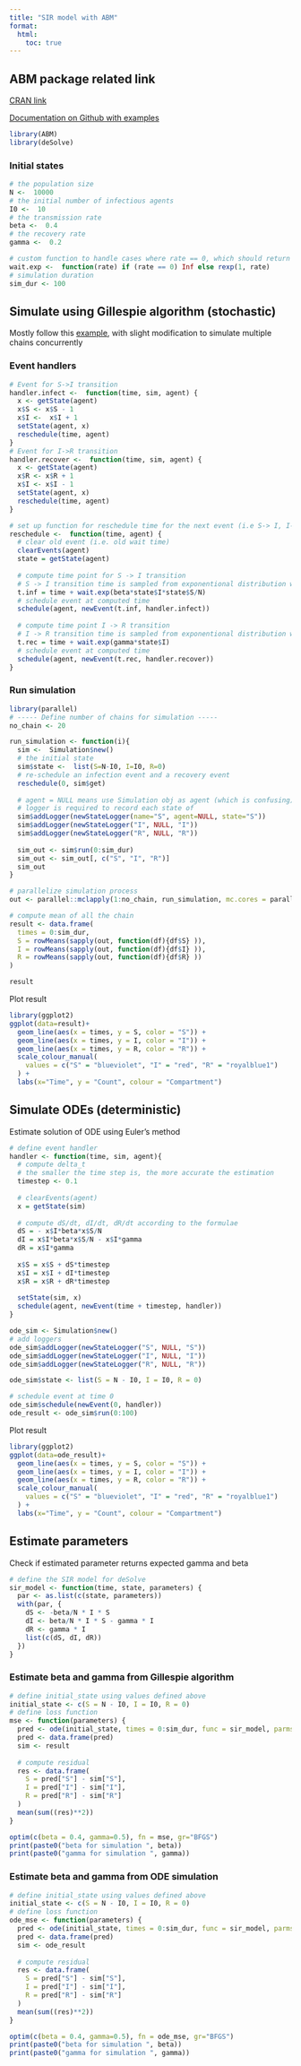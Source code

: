 ```yaml
---
title: "SIR model with ABM"
format: 
  html: 
    toc: true
---
```


::: callout-note
## ABM package related link

[CRAN link](https://cran.r-project.org/web/packages/ABM/index.html)

[Documentation on Github with examples](https://github.com/junlingm/ABM/wiki)
:::

```r
library(ABM)
library(deSolve)
```

### Initial states

```r
# the population size
N <-  10000
# the initial number of infectious agents
I0 <-  10
# the transmission rate
beta <-  0.4
# the recovery rate
gamma <-  0.2

# custom function to handle cases where rate == 0, which should return Inf 
wait.exp <-  function(rate) if (rate == 0) Inf else rexp(1, rate)
# simulation duration
sim_dur <- 100
```

## Simulate using Gillespie algorithm (stochastic)

Mostly follow this [example](https://github.com/junlingm/ABM/wiki/Gillespie-SIR), with slight modification to simulate multiple chains concurrently

### Event handlers

```r
# Event for S->I transition
handler.infect <-  function(time, sim, agent) {
  x <- getState(agent)
  x$S <- x$S - 1
  x$I <-  x$I + 1
  setState(agent, x)
  reschedule(time, agent)
}
# Event for I->R transition
handler.recover <-  function(time, sim, agent) {
  x <- getState(agent)
  x$R <- x$R + 1
  x$I <- x$I - 1
  setState(agent, x)
  reschedule(time, agent)
}

# set up function for reschedule time for the next event (i.e S-> I, I->R transition)
reschedule <-  function(time, agent) {
  # clear old event (i.e. old wait time)
  clearEvents(agent)
  state = getState(agent)
  
  # compute time point for S -> I transition
  # S -> I transition time is sampled from exponentional distribution with rate = beta*I*S/N
  t.inf = time + wait.exp(beta*state$I*state$S/N)
  # schedule event at computed time
  schedule(agent, newEvent(t.inf, handler.infect))
  
  # compute time point I -> R transition
  # I -> R transition time is sampled from exponentional distribution with rate = gamma*I
  t.rec = time + wait.exp(gamma*state$I)
  # schedule event at computed time
  schedule(agent, newEvent(t.rec, handler.recover))
}
```

### Run simulation

```r
library(parallel)
# ----- Define number of chains for simulation -----
no_chain <- 20

run_simulation <- function(i){
  sim <-  Simulation$new()
  # the initial state
  sim$state <-  list(S=N-I0, I=I0, R=0)
  # re-schedule an infection event and a recovery event
  reschedule(0, sim$get)
  
  # agent = NULL means use Simulation obj as agent (which is confusing)
  # logger is required to record each state of 
  sim$addLogger(newStateLogger(name="S", agent=NULL, state="S"))
  sim$addLogger(newStateLogger("I", NULL, "I"))
  sim$addLogger(newStateLogger("R", NULL, "R"))
  
  sim_out <- sim$run(0:sim_dur)
  sim_out <- sim_out[, c("S", "I", "R")]
  sim_out
}

# parallelize simulation process
out <- parallel::mclapply(1:no_chain, run_simulation, mc.cores = parallel::detectCores() - 2)

# compute mean of all the chain
result <- data.frame(
  times = 0:sim_dur,
  S = rowMeans(sapply(out, function(df){df$S} )),
  I = rowMeans(sapply(out, function(df){df$I} )),
  R = rowMeans(sapply(out, function(df){df$R} ))
)
```

```r
result 
```

Plot result

```r
library(ggplot2)
ggplot(data=result)+
  geom_line(aes(x = times, y = S, color = "S")) +
  geom_line(aes(x = times, y = I, color = "I")) +
  geom_line(aes(x = times, y = R, color = "R")) +
  scale_colour_manual(
    values = c("S" = "blueviolet", "I" = "red", "R" = "royalblue1")
  ) + 
  labs(x="Time", y = "Count", colour = "Compartment")
```

## Simulate ODEs (deterministic)

Estimate solution of ODE using Euler's method

```r
# define event handler 
handler <- function(time, sim, agent){
  # compute delta_t
  # the smaller the time step is, the more accurate the estimation
  timestep <- 0.1
  
  # clearEvents(agent)
  x = getState(sim)
  
  # compute dS/dt, dI/dt, dR/dt according to the formulae
  dS = - x$I*beta*x$S/N
  dI = x$I*beta*x$S/N - x$I*gamma
  dR = x$I*gamma
  
  x$S = x$S + dS*timestep
  x$I = x$I + dI*timestep
  x$R = x$R + dR*timestep
  
  setState(sim, x)
  schedule(agent, newEvent(time + timestep, handler))
}
```

```r
ode_sim <- Simulation$new()
# add loggers
ode_sim$addLogger(newStateLogger("S", NULL, "S"))
ode_sim$addLogger(newStateLogger("I", NULL, "I"))
ode_sim$addLogger(newStateLogger("R", NULL, "R"))

ode_sim$state <- list(S = N - I0, I = I0, R = 0)

# schedule event at time 0
ode_sim$schedule(newEvent(0, handler))
ode_result <- ode_sim$run(0:100)
```

Plot result

```r
library(ggplot2)
ggplot(data=ode_result)+
  geom_line(aes(x = times, y = S, color = "S")) +
  geom_line(aes(x = times, y = I, color = "I")) +
  geom_line(aes(x = times, y = R, color = "R")) +
  scale_colour_manual(
    values = c("S" = "blueviolet", "I" = "red", "R" = "royalblue1")
  ) + 
  labs(x="Time", y = "Count", colour = "Compartment")
```

## Estimate parameters

Check if estimated parameter returns expected gamma and beta

```r
# define the SIR model for deSolve
sir_model <- function(time, state, parameters) {
  par <- as.list(c(state, parameters))
  with(par, {
    dS <- -beta/N * I * S
    dI <- beta/N * I * S - gamma * I
    dR <- gamma * I
    list(c(dS, dI, dR))
  })
}
```

### Estimate beta and gamma from Gillespie algorithm

```r
# define initial_state using values defined above
initial_state <- c(S = N - I0, I = I0, R = 0)
# define loss function
mse <- function(parameters) {
  pred <- ode(initial_state, times = 0:sim_dur, func = sir_model, parms = parameters)
  pred <- data.frame(pred)
  sim <- result
  
  # compute residual
  res <- data.frame(
    S = pred["S"] - sim["S"],
    I = pred["I"] - sim["I"],
    R = pred["R"] - sim["R"]
  )
  mean(sum((res)**2))
}

optim(c(beta = 0.4, gamma=0.5), fn = mse, gr="BFGS")
print(paste0("beta for simulation ", beta))
print(paste0("gamma for simulation ", gamma))
```

### Estimate beta and gamma from ODE simulation

```r
# define initial_state using values defined above
initial_state <- c(S = N - I0, I = I0, R = 0)
# define loss function
ode_mse <- function(parameters) {
  pred <- ode(initial_state, times = 0:sim_dur, func = sir_model, parms = parameters)
  pred <- data.frame(pred)
  sim <- ode_result
  
  # compute residual
  res <- data.frame(
    S = pred["S"] - sim["S"],
    I = pred["I"] - sim["I"],
    R = pred["R"] - sim["R"]
  )
  mean(sum((res)**2))
}

optim(c(beta = 0.4, gamma=0.5), fn = ode_mse, gr="BFGS")
print(paste0("beta for simulation ", beta))
print(paste0("gamma for simulation ", gamma))
```
